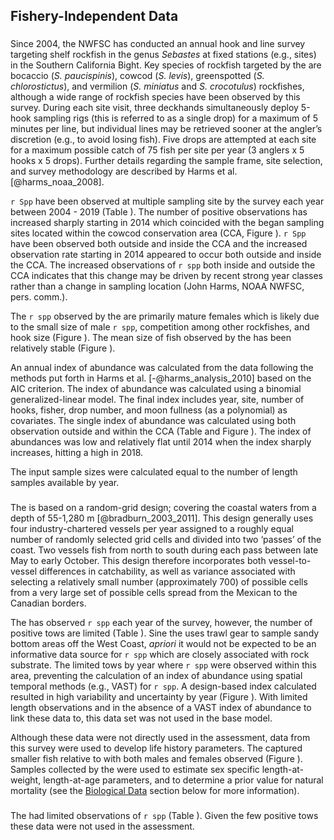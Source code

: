 ## Fishery-Independent Data

### \acrlong{s-hkl}

Since 2004, the NWFSC has conducted an annual hook and line survey targeting shelf rockfish in the genus *Sebastes* at fixed stations (e.g., sites) in the Southern California Bight. Key species of rockfish targeted by the \Gls{s-hkl} are bocaccio (*S. paucispinis*), cowcod (*S. levis*), greenspotted (*S. chlorostictus*), and vermilion (*S. miniatus* and *S. crocotulus*) rockfishes, although a wide range of rockfish species have been observed by this survey. During each site visit, three deckhands simultaneously deploy 5-hook sampling rigs (this is referred to as a single drop) for a maximum of 5 minutes per line, but individual lines may be retrieved sooner at the angler's discretion (e.g., to avoid losing fish). Five drops are attempted at each site for a maximum possible catch of 75 fish per site per year (3 anglers x 5 hooks x 5 drops). Further details regarding the sample frame, site selection, and survey methodology are described by Harms et al. [@harms_noaa_2008]. 

`r Spp` have been observed at multiple sampling site by the \Gls{s-hkl} survey each year between 2004 - 2019 (Table \ref{tab:hkl-len}). The number of positive observations has increased sharply starting in 2014 which coincided with the \Gls{s-hkl} began sampling sites located within the cowcod conservation area (CCA, Figure \ref{fig:hkl-cca}).  `r Spp` have been observed both outside and inside the CCA and the increased observation rate starting in 2014 appeared to occur both outside and inside the CCA. The increased observations of `r spp` both inside and outside the CCA indicates that this change may be driven by recent strong year classes rather than a change in sampling location (John Harms, NOAA NWFSC, pers. comm.).    

The `r spp` observed by the \Gls{s-hkl} are primarily mature females which is likely due to the small size of male `r spp`, competition among other rockfishes, and hook size (Figure \ref{fig:hkl-len-data}). The mean size of fish observed by the \Gls{s-hkl} has been relatively stable (Figure \ref{fig:mean-hkl-len-data}). 

An annual index of abundance was calculated from the \Gls{s-hkl} data following the methods put forth in Harms et al. [-@harms_analysis_2010] based on the AIC criterion. The index of abundance was calculated using a binomial generalized-linear model. The final index includes year, site, number of hooks, fisher, drop number, and moon fullness (as a polynomial) as covariates.  The single index of abundance was calculated using both observation outside and within the CCA (Table \ref{tab:hkl-index-vals} and Figure \ref{fig:hkl-index}).  The index of abundances was low and relatively flat until 2014 when the index sharply increases, hitting a high in 2018. 

The input sample sizes were calculated equal to the number of length samples available by year. 


### \acrlong{s-wcgbt}

The \Gls{s-wcgbt} is based on a random-grid design; covering the coastal waters from a depth of 55-1,280 m [@bradburn_2003_2011]. This design generally uses four industry-chartered vessels per year assigned to a roughly equal number of randomly selected grid cells and divided into two 'passes' of the coast. Two vessels fish from north to south during each pass between late May to early October. This design therefore incorporates both vessel-to-vessel differences in catchability, as well as variance associated with selecting a relatively small number (approximately 700) of possible cells from a very large set of possible cells spread from the Mexican to the Canadian borders.

The \Gls{s-wcgbt} has observed `r spp` each year of the survey, however, the number of positive tows are limited (Table \ref{tab:wcgbts-len}). Sine the \Gls{s-wcgbt} uses trawl gear to sample sandy bottom areas off the West Coast, _apriori_ it would not be expected to be an informative data source for `r spp` which are closely associated with rock substrate. The limited tows by year where `r spp` were observed within this area, preventing the calculation of an index of abundance using spatial temporal methods (e.g., VAST) for `r spp`. A design-based index calculated resulted in high variability and uncertainty by year (Figure \ref{fig:wcgbts-dbindex}).  With limited length observations and in the absence of a VAST index of abundance to link these data to, this data set was not used in the base model.
 
Although these data were not directly used in the assessment, data from this survey were used to develop life history parameters.  The \Gls{s-wcgbt} captured smaller fish relative to \Gls{s-hkl} with both males and females observed (Figure \ref{fig:wcgbts-len-data}). Samples collected by the \Gls{s-wcgbt} were used to estimate sex specific length-at-weight, length-at-age parameters, and to determine a prior value for natural mortality (see the [Biological Data](#biological_data) section below for more information).

### \acrlong{s-tri}

The \Gls{s-tri} had limited observations of `r spp` (Table \ref{tab:tri-len}). Given the few positive tows these data were not used in the assessment. 
